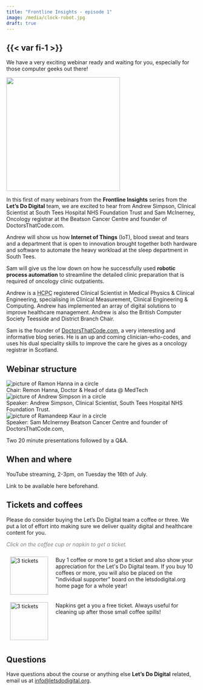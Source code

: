 ```yaml
---
title: "Frontline Insights - episode 1"
image: /media/clock-robot.jpg
draft: true
---
```


## {{< var fi-1 >}}

We have a very exciting webinar ready and waiting for you, especially for those computer geeks out there!

![](/media/clock-robot.jpg){height=300px fig-align="center" fig-alt="A toy robot with a clock as its thorax"}

In this first of many webinars from the **Frontline Insights** series from the **Let's Do Digital** team, we are excited to hear from Andrew Simpson, Clinical Scientist at South Tees Hospital NHS Foundation Trust and Sam McInerney, Oncology registrar at the Beatson Cancer Centre and founder of DoctorsThatCode.com.

Andrew will show us how **Internet of Things** (IoT), blood sweat and tears and a department that is open to innovation brought together both hardware and software to automate the heavy workload at the sleep department in South Tees. 

Sam will give us the low down on how he successfully used **robotic process automation** to streamline the detailed clinic preparation that is required of oncology clinic outpatients.

Andrew is a <abbr title="Health and Care Professions Council">HCPC</abbr> registered Clinical Scientist in Medical Physics & Clinical Engineering, specialising in Clinical Measurement, Clinical Engineering & Computing. Andrew has implemented an array of digital solutions to improve healthcare management. Andrew  is also the British Computer Society Teesside and District Branch Chair.

Sam is the founder of [DoctorsThatCode.com](https://www.doctorsthatcode.com/), a very interesting and informative blog series. He is an up and coming clinician-who-codes, and uses his dual speciality skills to improve the care he gives as a oncology registrar in Scotland.

## Webinar structure

```{=html}
<div class="agenda-container">
    <div class="agenda-row">
        <div class="agenda-image-container">
            <img src="/media/remon-hanna-circular.png" alt="picture of Ramon Hanna in a circle" class="agenda-image">
        </div>
        <div class="agenda-text-container">
            Chair: Remon Hanna, Doctor &  Head of data @ MedTech
        </div>
    </div>
</div>
<div class="agenda-container">
    <div class="agenda-row">
        <div class="agenda-image-container">
            <img src="/media/andrew-simpson.png" alt="picture of Andrew Simpson in a circle" class="agenda-image">
        </div>
        <div class="agenda-text-container">
            Speaker: Andrew Simpson, Clinical Scientist, South Tees Hospital NHS Foundation Trust.
        </div>
    </div>
</div>
<div class="agenda-container">
    <div class="agenda-row">
        <div class="agenda-image-container">
            <img src="/media/sam-mcinerney.png" alt="picture of Ramandeep Kaur in a circle" class="agenda-image">
        </div>
        <div class="agenda-text-container">
            Speaker: Sam McInerney Beatson Cancer Centre and founder of DoctorsThatCode.com, 
        </div>
    </div>
</div>
```

Two 20 minute presentations followed by a Q&A.


## When and where

YouTube streaming, 2-3pm, on Tuesday the 16th of July.

Link to be available here beforehand.

## Tickets and coffees

Please do consider buying the Let's Do Digital team a coffee or three. We put a lot of effort into making sure we deliver quality digital and healthcare content for you.

```{=html}
<p style="color: grey; font-style: italic;">
Click on the coffee cup or napkin to get a ticket.
</p>

<div style="display: flex; flex-direction: column; width: 100%;">
    
    <div style="display: flex; flex-direction: row;">
        <div style="display: flex; flex-direction: column; width: 20%; padding: 10px;">
            <a href="https://buymeacoffee.com/letsdodigital/e/264708" style="display: flex; justify-content: center;">
                <img src="/media/white-paper-coffee-cup.png" alt="3 tickets" style="height: 100px;">
            </a>
        </div>
        <div style="display: flex; flex-direction: column; width: 80%; padding: 10px;">
            Buy 1 coffee or more to get a  ticket and also show your appreciation for the Let's Do Digital team. If you buy 10 coffees or more, you will also be placed on the "individual supporter" board on the letsdodigital.org home page for a whole year!
        </div>
    </div>
    <div style="display: flex; flex-direction: row;">
        <div style="display: flex; flex-direction: column; width: 20%; padding: 10px;">
            <a href="https://buymeacoffee.com/letsdodigital/e/264710" style="display: flex; justify-content: center;">
                <img src="/media/green-napkin.png" alt="3 tickets" style="height: 100px;">
            </a>
        </div>
        <div style="display: flex; flex-direction: column; width: 80%; padding: 10px;">
            Napkins get a you a free ticket. Always useful for cleaning up after those small coffee spills!
        </div>
    </div>
</div>
```


## Questions

Have questions about the course or anything else **Let's Do Digital** related, email us at [info@letsdodigital.org](mailto:info@letsdodigital.org).